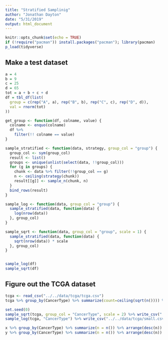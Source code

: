 ```yaml
---
title: "Stratified Samplinig"
author: "Jonathan Dayton"
date: "5/31/2019"
output: html_document
---
```


```r
knitr::opts_chunk$set(echo = TRUE)
if (!require("pacman")) install.packages("pacman"); library(pacman)
p_load(tidyverse)
```

## Make a test dataset

```r
a = 4
b = 9
c = 25
d = 65
tot = a + b + c + d
df = tbl_df(list(
  group = c(rep("A", a), rep("B", b), rep("C", c), rep("D", d)),
  val = rnorm(tot)
))

get_group <- function(df, colname, value) {
  colname <- enquo(colname)
  df %>%
    filter(!! colname == value)
}

sample_stratified <- function(data, strategy, group_col = "group") {
  group_col <- sym(group_col)
  result <- list()
  groups <- unique(unlist(select(data, !!group_col)))
  for (g in groups) {
    chunk <- data %>% filter(!!group_col == g)
    n <- ceiling(strategy(chunk))
    result[[g]] <- sample_n(chunk, n)
  }
  bind_rows(result)
}

sample_log <- function(data, group_col = "group") {
  sample_stratified(data, function(data) {
    log(nrow(data))
  }, group_col)
}

sample_sqrt <- function(data, group_col = "group", scale = 1) {
  sample_stratified(data, function(data) {
    sqrt(nrow(data)) * scale
  }, group_col)
}


sample_log(df)
sample_sqrt(df)
```


## Figure out the TCGA dataset

```r
tcga <- read_csv("../../data/tcga/tcga.csv")
tcga %>% group_by(CancerType) %>% summarize(count=ceiling(sqrt(n()))) %>% arrange(desc(count)) %>% ungroup()
```

```r
set.seed(0)
sample_sqrt(tcga, group_col = "CancerType", scale = 2) %>% write_csv("../../data/tcga/medium.csv")
sample_log(tcga, "CancerType") %>% write_csv("../../data/tcga/small.csv")
```

```r
x %>% group_by(CancerType) %>% summarize(n = n()) %>% arrange(desc(n)) %>% View()
y %>% group_by(CancerType) %>% summarize(n = n()) %>% arrange(desc(n)) %>% View()
```



